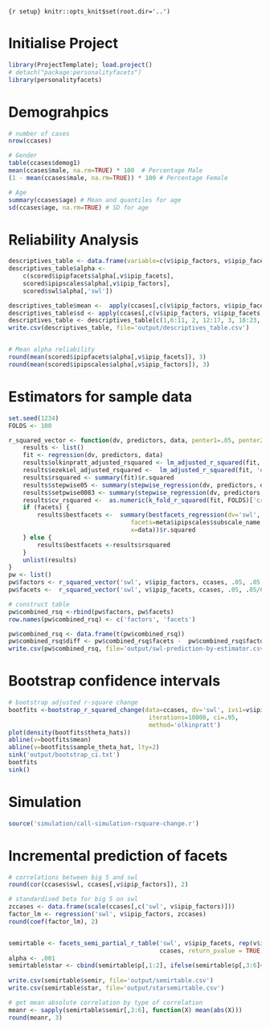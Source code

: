 ```{r setup} knitr::opts_knit$set(root.dir='..') ``` 

# Initialise Project
```r
library(ProjectTemplate); load.project()
# detach("package:personalityfacets")
library(personalityfacets)
```             

# Demograhpics
```r
# number of cases
nrow(ccases)

# Gender
table(ccases$demog1)
mean(ccases$male, na.rm=TRUE) * 100  # Percentage Male
(1 - mean(ccases$male, na.rm=TRUE)) * 100 # Percentage Female

# Age
summary(ccases$age) # Mean and quantiles for age
sd(ccases$age, na.rm=TRUE) # SD for age
```

# Reliability Analysis
```r
descriptives_table <- data.frame(variable=c(v$ipip_factors, v$ipip_facets, 'swl'))
descriptives_table$alpha <-  
    c(scored$ipipfacets$alpha[,v$ipip_facets], 
    scored$ipipscales$alpha[,v$ipip_factors],
    scored$swl$alpha[,'swl'])

descriptives_table$mean <-  apply(ccases[,c(v$ipip_factors, v$ipip_facets, 'swl')], 2, mean)
descriptives_table$sd <- apply(ccases[,c(v$ipip_factors, v$ipip_facets, 'swl')], 2, sd)
descriptives_table <- descriptives_table[c(1,6:11, 2, 12:17, 3, 18:23, 4, 24:29, 5, 30:35, 36), ]
write.csv(descriptives_table, file='output/descriptives_table.csv')


# Mean alpha reliability
round(mean(scored$ipipfacets$alpha[,v$ipip_facets]), 3)
round(mean(scored$ipipscales$alpha[,v$ipip_factors]), 3)
```


# Estimators for sample data
```r
set.seed(1234)
FOLDS <- 100

r_squared_vector <- function(dv, predictors, data, penter1=.05, penter2=.05, facets=TRUE) {
    results <- list()
    fit <- regression(dv, predictors, data)
    results$olkinpratt_adjusted_rsquared <- lm_adjusted_r_squared(fit, 'olkinpratt')
    results$ezekiel_adjusted_rsquared <-  lm_adjusted_r_squared(fit, 'ezekiel')
    results$rsquared <- summary(fit)$r.squared
    results$stepwise05 <- summary(stepwise_regression(dv, predictors, data, penter1))$r.squared
    results$setpwise0083 <- summary(stepwise_regression(dv, predictors, data, penter2))$r.squared
    results$cv_rsquared <-  as.numeric(k_fold_r_squared(fit, FOLDS)['cross_validated_r_squared'])
    if (facets) {
        results$bestfacets <-  summary(bestfacets_regression(dv='swl', 
                                  facets=meta$ipipscales$subscale_name,  factors = meta$ipipscales$scale_name,
                                  x=data))$r.squared
    } else {
        results$bestfacets <-results$rsquared
    }
    unlist(results)
}
pw <- list()
pw$factors <- r_squared_vector('swl', v$ipip_factors, ccases, .05, .05, facets=FALSE)
pw$facets <-  r_squared_vector('swl', v$ipip_facets, ccases, .05, .05/6, facets=TRUE)

# construct table
pw$combined_rsq <-rbind(pw$factors, pw$facets)
row.names(pw$combined_rsq) <- c('factors', 'facets')

pw$combined_rsq <- data.frame(t(pw$combined_rsq))
pw$combined_rsq$diff <- pw$combined_rsq$facets -  pw$combined_rsq$factors
write.csv(pw$combined_rsq, file='output/swl-prediction-by-estimator.csv')
```

# Bootstrap confidence intervals
```r
# bootstrap adjusted r-square change
bootfits <-bootstrap_r_squared_change(data=ccases, dv='swl', ivs1=v$ipip_factors, ivs2=v$ipip_facets,
                                       iterations=10000, ci=.95,
                                       method='olkinpratt')
plot(density(bootfits$theta_hats))
abline(v=bootfits$mean)
abline(v=bootfits$sample_theta_hat, lty=2)
sink('output/bootstrap_ci.txt')
bootfits
sink()
```


# Simulation
```r
source('simulation/call-simulation-rsquare-change.r')
```


# Incremental prediction of facets
```r
# correlations between big 5 and swl
round(cor(ccases$swl, ccases[,v$ipip_factors]), 2)

# standardised beta for big 5 on swl
zccases <- data.frame(scale(ccases[,c('swl', v$ipip_factors)]))
factor_lm <- regression('swl', v$ipip_factors, zccases)
round(coef(factor_lm), 2)


semirtable <- facets_semi_partial_r_table('swl', v$ipip_facets, rep(v$ipip_factors, each=6),  
                                          ccases, return_pvalue = TRUE)
alpha <- .001
semirtable$star <- cbind(semirtable$p[,1:2], ifelse(semirtable$p[,3:6]<alpha, "*", ""))
 
write.csv(semirtable$semir, file='output/semirtable.csv')
write.csv(semirtable$star, file='output/starsemirtable.csv')

# get mean absolute correlation by type of correlation
meanr <- sapply(semirtable$semir[,3:6], function(X) mean(abs(X)))
round(meanr, 3)

```

